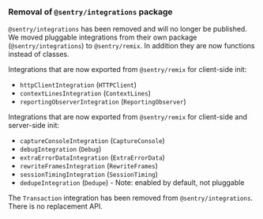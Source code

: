 ### Removal of `@sentry/integrations` package

`@sentry/integrations` has been removed and will no longer be published. We moved pluggable integrations from their own package (`@sentry/integrations`) to `@sentry/remix`. In addition they are now functions instead of classes.

Integrations that are now exported from `@sentry/remix` for client-side init:

- `httpClientIntegration` (`HTTPClient`)
- `contextLinesIntegration` (`ContextLines`)
- `reportingObserverIntegration` (`ReportingObserver`)

Integrations that are now exported from `@sentry/remix` for client-side and server-side init:

- `captureConsoleIntegration` (`CaptureConsole`)
- `debugIntegration` (`Debug`)
- `extraErrorDataIntegration` (`ExtraErrorData`)
- `rewriteFramesIntegration` (`RewriteFrames`)
- `sessionTimingIntegration` (`SessionTiming`)
- `dedupeIntegration` (`Dedupe`) - Note: enabled by default, not pluggable

The `Transaction` integration has been removed from `@sentry/integrations`. There is no replacement API.
